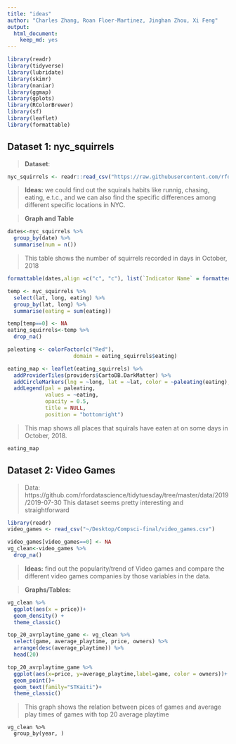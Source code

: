 ```yaml
---
title: "ideas"
author: "Charles Zhang, Roan Floer-Martinez, Jinghan Zhou, Xi Feng"
output: 
  html_document:
    keep_md: yes
---
```

```r
library(readr)
library(tidyverse)
library(lubridate)
library(skimr) 
library(naniar) 
library(ggmap)
library(gplots) 
library(RColorBrewer) 
library(sf) 
library(leaflet)
library(formattable)
```

## Dataset 1: nyc_squirrels 

> **Dataset**:

```r
nyc_squirrels <- readr::read_csv("https://raw.githubusercontent.com/rfordatascience/tidytuesday/master/data/2019/2019-10-29/nyc_squirrels.csv")
```

> **Ideas:** we could find out the squirals habits like runnig, chasing, eating, e.t.c., and we can also find the specific differences among different specific locations in NYC.  

> **Graph and Table**

```r
dates<-nyc_squirrels %>% 
  group_by(date) %>% 
  summarise(num = n())
```

> This table shows the number of squirrels recorded in days in October, 2018

```r
formattable(dates,align =c("c", "c"), list(`Indicator Name` = formatter("span", style =~style(color = "black",font.weight = "bold"))))
```

```r
temp <- nyc_squirrels %>% 
  select(lat, long, eating) %>% 
  group_by(lat, long) %>% 
  summarise(eating = sum(eating))

temp[temp==0] <- NA
eating_squirrels<-temp %>% 
  drop_na() 

paleating <- colorFactor(c("Red"), 
                     domain = eating_squirrels$eating) 

eating_map <- leaflet(eating_squirrels) %>% 
  addProviderTiles(providers$CartoDB.DarkMatter) %>%
  addCircleMarkers(lng = ~long, lat = ~lat, color = ~paleating(eating), stroke = FALSE, fillOpacity = 0.5, radius = 1.4) %>% 
  addLegend(pal = paleating, 
            values = ~eating, 
            opacity = 0.5, 
            title = NULL,
            position = "bottomright") 
```

> This map shows all places that squirals have eaten at on some days in October, 2018.

```r
eating_map
```

## Dataset 2: Video Games
> Data: 
https://github.com/rfordatascience/tidytuesday/tree/master/data/2019/2019-07-30
This dataset seems pretty interesting and straightforward

```r
library(readr)
video_games <- read_csv("~/Desktop/Compsci-final/video_games.csv")

video_games[video_games==0] <- NA
vg_clean<-video_games %>% 
  drop_na() 
```

> **Ideas:**
find out the popularity/trend of Video games and compare the different video games companies by those variables in the data.

> **Graphs/Tables:**

```r
vg_clean %>% 
  ggplot(aes(x = price))+
  geom_density() +
  theme_classic()

top_20_avrplaytime_game <- vg_clean %>% 
  select(game, average_playtime, price, owners) %>% 
  arrange(desc(average_playtime)) %>% 
  head(20)

top_20_avrplaytime_game %>% 
  ggplot(aes(x=price, y=average_playtime,label=game, color = owners))+
  geom_point()+
  geom_text(family="STKaiti")+
  theme_classic()
```

> This graph shows the relation between pices of games and average play times of games with top 20 average playtime

```
vg_clean %>% 
  group_by(year, )
```





